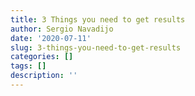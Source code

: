 ```yaml
---
title: 3 Things you need to get results
author: Sergio Navadijo
date: '2020-07-11'
slug: 3-things-you-need-to-get-results
categories: []
tags: []
description: ''
---
```


